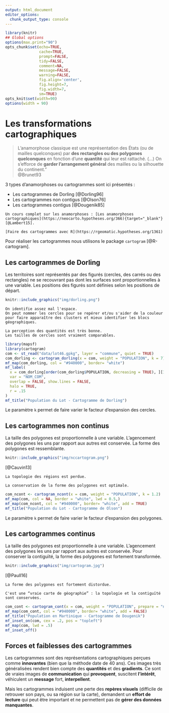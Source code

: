 ```yaml
---
output: html_document
editor_options: 
  chunk_output_type: console
---
```


```r
library(knitr)
## Global options
options(max.print="90")
opts_chunk$set(echo=TRUE,
               cache=TRUE,
               prompt=FALSE,
               tidy=FALSE,
               comment=NA,
               message=FALSE,
               warning=FALSE,
               fig.align='center',
               fig.height=7,
               fig.width=7,
               sm=TRUE)
opts_knit$set(width=90)
options(width = 90)

```

# Les transformations cartographiques

> L’anamorphose classique est une représentation des États (ou de mailles quelconques) par **des rectangles ou des polygones quelconques** en fonction d’une **quantité** qui leur est rattaché. (...)
> On s’efforce de **garder l’arrangement général** des mailles ou la silhouette du continent."    
> @Brunet93


3 types d'anamorphoses ou cartogrammes sont ici présentés :

- Les cartogrammes de Dorling [@Dorling96]
- Les cartogrammes non contigus [@Olson76]
- Les cartogrammes contigus [@Dougenik85]


```block2
Un cours complet sur les anamorphoses : [Les anamorphoses cartographiques](https://neocarto.hypotheses.org/366){target="_blank"} [@Lambert15].
```


```block2
[Faire des cartogrammes avec R](https://rgeomatic.hypotheses.org/1361)
```



Pour réaliser les cartogrammes nous utilisons le package `cartogram` [@R-cartogram].

## Les cartogrammes de Dorling

Les territoires sont représentés par des figurés (cercles, des carrés ou des rectangles) ne se recouvrant pas dont les surfaces sont proportionnelles à une variable. Les positions des figurés sont définies selon les positions de départ.


```r
knitr::include_graphics("img/dorling.png")
```

```block2
On identifie assez mal l'espace.  
On peut nommer les cercles pour se repérer et/ou s'aider de la couleur pour faire apparaître des clusters et mieux identifier les blocs géographiques.
```

```block2
La perception des quantités est très bonne.
Les tailles de cercles sont vraiment comparables.
```

```r
library(mapsf)
library(cartogram)
com <- st_read("data/lot46.gpkg", layer = "commune", quiet = TRUE)
com_dorling <- cartogram_dorling(x = com, weight = "POPULATION", k = 7)
mf_map(com_dorling, col = "#940000", border= "white")
mf_label(
  x = com_dorling[order(com_dorling$POPULATION, decreasing = TRUE), ][1:10,], 
  var = "NOM_COM",
  overlap = FALSE, show.lines = FALSE,
  halo = TRUE, 
  r = .15
)
mf_title("Population du Lot - Cartogramme de Dorling")
```
Le paramètre `k` permet de faire varier le facteur d'expansion des cercles.





## Les cartogrammes non continus

La taille des polygones est proportionnelle à une variable. L'agencement des polygones les uns par rapport aux autres est conservée. La forme des polygones est ressemblante.

```r
knitr::include_graphics("img/nccartogram.png")
```
[@Cauvin13]

```block2
La topologie des régions est perdue.
```

```block2
La conservation de la forme des polygones est optimale.
```

```r
com_ncont <- cartogram_ncont(x = com, weight = "POPULATION", k = 1.2)
mf_map(com, col = NA, border = "white", lwd = 0.5,)
mf_map(com_ncont, col = "#940000", border= "white", add = TRUE)
mf_title("Population du Lot - Cartogramme de Olson")
```

Le paramètre `k` permet de faire varier le facteur d'expansion des polygones.


## Les cartogrammes continus


La taille des polygones est proportionnelle à une variable. L'agencement des polygones les uns par rapport aux autres est conservée. Pour conserver la contiguïté, la forme des polygones est fortement transformée.

```r
knitr::include_graphics("img/cartogram.jpg")
```
[@Paull16]

```block2
La forme des polygones est fortement distordue.
```

```block2
C'est une “vraie carte de géographie” : la topologie et la contiguïté sont conservées.
```

```r
com_cont <- cartogram_cont(x = com, weight = "POPULATION", prepare = "none")
mf_map(com_cont, col = "#940000", border= "white", add = FALSE)
mf_title("Population en Martinique - Cartogramme de Dougenik")
mf_inset_on(com, cex = .2, pos = "topleft")
mf_map(com, lwd = .5)
mf_inset_off()
```


## Forces et faiblesses des cartogrammes

Les cartogrammes sont des représentations cartographiques perçues comme **innovantes** (bien que la méthode date de 40 ans). Ces images très généralisées rendent bien compte des **quantités** et des **gradients**. Ce sont de vraies images de **communication** qui **provoquent**, suscitent **l’intérêt**, véhiculent un **message** fort, **interpellent**.

Mais les cartogrammes induisent une perte des **repères visuels** (difficile de retrouver son pays, ou sa région sur la carte), demandent un **effort de lecture** qui peut être important et ne permettent pas de **gérer des données manquantes**.